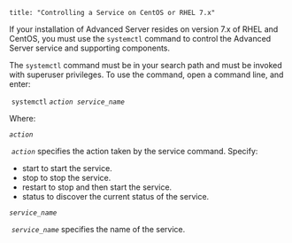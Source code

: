 ```
title: "Controlling a Service on CentOS or RHEL 7.x"
```

<div id="controlling_a_service_on_centos_or_rhel_7_x" class="registered_link"></div>

If your installation of Advanced Server resides on version 7.x of RHEL and CentOS, you must use the `systemctl` command to control the Advanced Server service and supporting components.

The `systemctl` command must be in your search path and must be invoked with superuser privileges. To use the command, open a command line, and enter:

​			`systemctl` *`action service_name`*

Where:

*`action`*

​			*`action`* specifies the action taken by the service command. Specify:

-   start to start the service.
-   stop to stop the service.
-   restart to stop and then start the service.
-   status to discover the current status of the service.

*`service_name`*

​			*`service_name`* specifies the name of the service.
